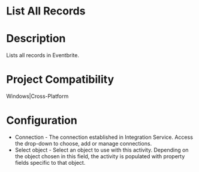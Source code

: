 ﻿# List All Records

# Description

Lists all records in Eventbrite.

# Project Compatibility

Windows|Cross-Platform

# Configuration

* Connection - The connection established in Integration Service. Access the drop-down to choose, add or manage connections.
* Select object - Select an object to use with this activity. Depending on the object chosen in this field, the activity is populated with property fields specific to that object.
